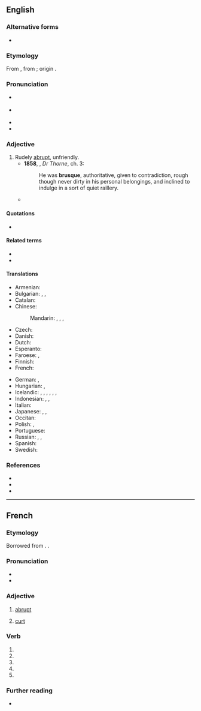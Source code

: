 {{also|Brusque|brusqué}}
==English==

===Alternative forms===
* {{l|en|brusk}}

===Etymology===
From {{bor|en|fr|brusque}}, from {{der|en|it|brusco||rude, sharp, sour}}; origin {{unk|en|nocap=1}}.

===Pronunciation===
* {{a|UK}} {{IPA|en|/bɹuːsk/|/bɹʊsk/|/bɹʌsk/}}
* {{a|US}} {{IPA|en|/bɹʌsk/}}
* {{audio|en|en-us-brusque.ogg|Audio (US)}}
* {{rhymes|en|ʌsk}}

===Adjective===
{{en-adj|er|more}}

# Rudely [[abrupt]], unfriendly.
#* '''1858''', {{w|Anthony Trollope}}, ''Dr Thorne'', ch. 3:
#*: He was '''brusque''', authoritative, given to contradiction, rough though never dirty in his personal belongings, and inclined to indulge in a sort of quiet raillery.
#* {{quote-web|en|author=Alex McLevy|title=Game Of Thrones suffers the fog of war in the battle against the dead (newbies)|url=https://tv.avclub.com/game-of-thrones-suffers-the-fog-of-war-in-the-battle-ag-1834367999|work={{w|The A.V. Club}}|date=28 April 2019|passage=When Dany showed up to throw the Night King off his steed and send him plunging to earth, it was at least a coherent action, which the '''brusque''' dragon-grappling prior to it failed to convey.}}

====Quotations====
* {{seemoreCites|en}}

====Related terms====
* {{l|en|brusquely}}
* {{l|en|brusqueness}}

====Translations====
{{trans-top|rudely abrupt, unfriendly}}
* Armenian: {{t+|hy|բռի}}
* Bulgarian: {{t+|bg|груб}}, {{t+|bg|ря́зък}}, {{t+|bg|безцеремо́нен}}
* Catalan: {{t|ca|brusc}}
* Chinese:
*: Mandarin: {{t+|cmn|唐突|tr=tángtū|sc=Hani}}, {{t+|cmn|粗暴|tr=cūbào|sc=Hani}}, {{t+|cmn|無禮|sc=Hani}}, {{t+|cmn|无礼|tr=wúlǐ|sc=Hani}}
* Czech: {{t|cs|bryskní}}
* Danish: {{t|da|brysk}}
* Dutch: {{t+|nl|bruusk}}
* Esperanto: {{t|eo|abrupta}}
* Faroese: {{t|fo|kvettorðaður}}, {{t|fo|hvassorðaður}}
* Finnish: {{t+|fi|töykeä}}
* French: {{t+|fr|brusque}}
{{trans-mid}}
* German: {{t+|de|brüskierend}}, {{t+|de|brüsk}}
* Hungarian: {{t+|hu|nyers}}, {{t+|hu|durva}}
* Icelandic: {{t|is|þurr á manninn}}, {{t|is|þurr á manninn}}, {{t|is|stuttur í spuna}}, {{t+|is|stuttaralegur}}, {{t+|is|hranalegur}}, {{t|is|byrstur}}, {{t+|is|ruddalegur}}
* Indonesian: {{t+|id|serampangan}}, {{t+|id|kasar}}, {{t+|id|hantam kromo}}
* Italian: {{t+|it|brusco}}
* Japanese: {{t|ja|素っ気ない|tr=そっけない, sokkenai|sc=Jpan}}, {{t|ja|ぶっきら棒|tr=ぶっきらぼうな, bukkirabō na|alt=ぶっきら棒な|sc=Jpan}}, {{t+|ja|無礼|tr=ぶれいな, burei na|alt=無礼な|sc=Jpan}}
* Occitan: {{t+|oc|brusc}}
* Polish: {{t+|pl|opryskliwy}}, {{t+|pl|szorstki}}
* Portuguese: {{t+|pt|brusco}}
* Russian: {{t+|ru|гру́бый}}, {{t+|ru|ре́зкий}}, {{t+|ru|бесцеремо́нный}}
* Spanish: {{t+|es|brusco}}
* Swedish: {{t+|sv|brysk}}
{{trans-bottom}}

===References===
* {{R:Webster 1913}}
* {{R:Century 1911}}
* {{R:OneLook}}

----

==French==

===Etymology===
Borrowed from {{bor|fr|it|brusco}}. {{doublet|fr|brusc}}.

===Pronunciation===
* {{fr-IPA}}
* {{audio|fr|Fr-brusque.ogg|brusque}}

===Adjective===
{{fr-adj}}

# [[abrupt]] {{gloss|sudden or hasty}}
#: {{syn|fr|abrupt|brutal}}
# [[curt]]

===Verb===
{{head|fr|verb form}}

# {{inflection of|fr|brusquer||1|s|pres|indc}}
# {{inflection of|fr|brusquer||3|s|pres|indc}}
# {{inflection of|fr|brusquer||1|s|pres|subj}}
# {{inflection of|fr|brusquer||3|s|pres|subj}}
# {{inflection of|fr|brusquer||2|s|impr}}

===Further reading===
* {{R:TLFi}}